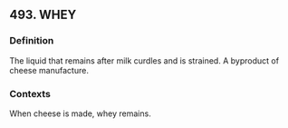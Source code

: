 ## 493. WHEY
### Definition
The liquid that remains after milk curdles and is strained. A byproduct of cheese manufacture.

### Contexts
When cheese is made, whey remains.

